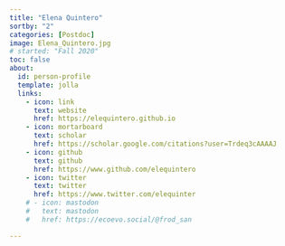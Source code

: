 ```yaml
---
title: "Elena Quintero"
sortby: "2"
categories: [Postdoc]
image: Elena_Quintero.jpg
# started: "Fall 2020"
toc: false
about:
  id: person-profile
  template: jolla
  links:
    - icon: link
      text: website
      href: https://elequintero.github.io
    - icon: mortarboard
      text: scholar
      href: https://scholar.google.com/citations?user=Trdeq3cAAAAJ
    - icon: github
      text: github
      href: https://www.github.com/elequintero
    - icon: twitter
      text: twitter
      href: https://www.twitter.com/elequinter
    # - icon: mastodon
    #   text: mastodon
    #   href: https://ecoevo.social/@frod_san

---
```


:::{#person-profile}
:::






